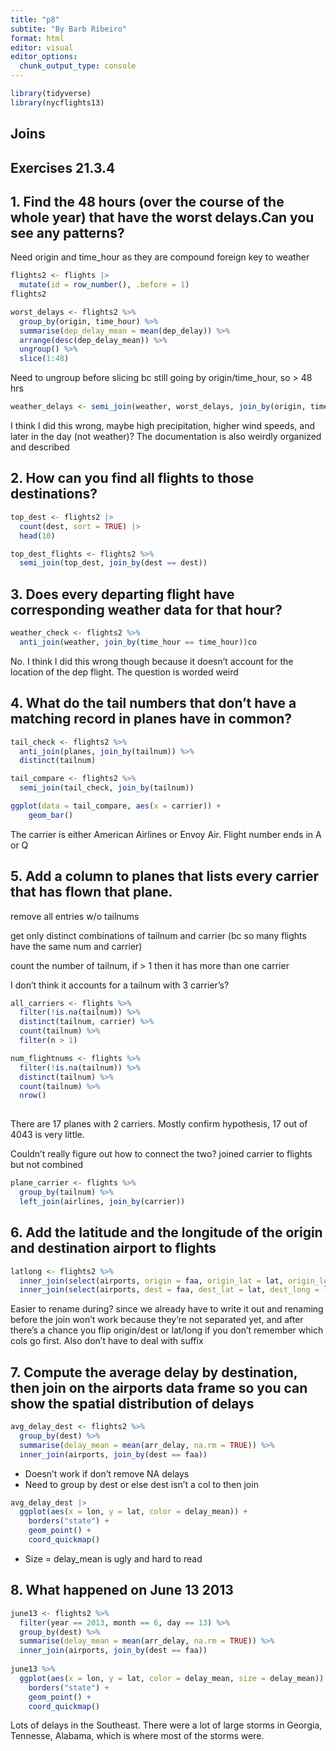 ---
title: "p8"
subtite: "By Barb Ribeiro"
format: html
editor: visual
editor_options: 
  chunk_output_type: console
---

```{r}
library(tidyverse)
library(nycflights13)
```

## Joins

## Exercises 21.3.4

## 1. Find the 48 hours (over the course of the whole year) that have the worst delays.Can you see any patterns?

Need origin and time_hour as they are compound foreign key to weather

```{r}
flights2 <- flights |> 
  mutate(id = row_number(), .before = 1)
flights2
```

```{r}
worst_delays <- flights2 %>%
  group_by(origin, time_hour) %>%
  summarise(dep_delay_mean = mean(dep_delay)) %>%
  arrange(desc(dep_delay_mean)) %>%
  ungroup() %>% 
  slice(1:48)
```

Need to ungroup before slicing bc still going by origin/time_hour, so \> 48 hrs

```{r}
weather_delays <- semi_join(weather, worst_delays, join_by(origin, time_hour))
```

I think I did this wrong, maybe high precipitation, higher wind speeds, and later in the day (not weather)? The documentation is also weirdly organized and described

## 2. How can you find all flights to those destinations?

```{r}
top_dest <- flights2 |>
  count(dest, sort = TRUE) |>
  head(10)
```

```{r}
top_dest_flights <- flights2 %>%
  semi_join(top_dest, join_by(dest == dest))
```

## 3. Does every departing flight have corresponding weather data for that hour?

```{r}
weather_check <- flights2 %>%
  anti_join(weather, join_by(time_hour == time_hour))co
```

No. I think I did this wrong though because it doesn't account for the location of the dep flight. The question is worded weird

## 4. What do the tail numbers that don't have a matching record in planes have in common?

```{r}
tail_check <- flights2 %>%
  anti_join(planes, join_by(tailnum)) %>%
  distinct(tailnum)
```

```{r}
tail_compare <- flights2 %>%
  semi_join(tail_check, join_by(tailnum))
```

```{r}
ggplot(data = tail_compare, aes(x = carrier)) +
    geom_bar()
```

The carrier is either American Airlines or Envoy Air. Flight number ends in A or Q

## 5. Add a column to planes that lists every carrier that has flown that plane.

remove all entries w/o tailnums

get only distinct combinations of tailnum and carrier (bc so many flights have the same num and carrier)

count the number of tailnum, if \> 1 then it has more than one carrier

I don't think it accounts for a tailnum with 3 carrier's?

```{r}
all_carriers <- flights %>%
  filter(!is.na(tailnum)) %>%
  distinct(tailnum, carrier) %>%
  count(tailnum) %>%
  filter(n > 1)
```

```{r}
num_flightnums <- flights %>%
  filter(!is.na(tailnum)) %>%
  distinct(tailnum) %>%
  count(tailnum) %>%
  nrow()
  
```

There are 17 planes with 2 carriers. Mostly confirm hypothesis, 17 out of 4043 is very little.

Couldn't really figure out how to connect the two? joined carrier to flights but not combined

```{r}
plane_carrier <- flights %>%
  group_by(tailnum) %>%
  left_join(airlines, join_by(carrier))
```

## 6. Add the latitude and the longitude of the origin and destination airport to flights

```{r}
latlong <- flights2 %>%
  inner_join(select(airports, origin = faa, origin_lat = lat, origin_long = lon), join_by(origin)) %>%
  inner_join(select(airports, dest = faa, dest_lat = lat, dest_long = lon), join_by(dest))
```

Easier to rename during? since we already have to write it out and renaming before the join won't work because they're not separated yet, and after there's a chance you flip origin/dest or lat/long if you don't remember which cols go first. Also don't have to deal with suffix

## 7. Compute the average delay by destination, then join on the airports data frame so you can show the spatial distribution of delays
```{r}
avg_delay_dest <- flights2 %>%
  group_by(dest) %>%
  summarise(delay_mean = mean(arr_delay, na.rm = TRUE)) %>%
  inner_join(airports, join_by(dest == faa))
```
- Doesn't work if don't remove NA delays
- Need to group by dest or else dest isn't a col to then join
```{r}
avg_delay_dest |>
  ggplot(aes(x = lon, y = lat, color = delay_mean)) +
    borders("state") +
    geom_point() +
    coord_quickmap()
```
- Size = delay_mean is ugly and hard to read

## 8. What happened on June 13 2013
```{r}
june13 <- flights2 %>%
  filter(year == 2013, month == 6, day == 13) %>%
  group_by(dest) %>%
  summarise(delay_mean = mean(arr_delay, na.rm = TRUE)) %>%
  inner_join(airports, join_by(dest == faa))
  
june13 %>% 
  ggplot(aes(x = lon, y = lat, color = delay_mean, size = delay_mean)) +
    borders("state") +
    geom_point() +
    coord_quickmap()
```
Lots of delays in the Southeast. There were a lot of large storms in Georgia, Tennesse, Alabama, which is where most of the storms were.
